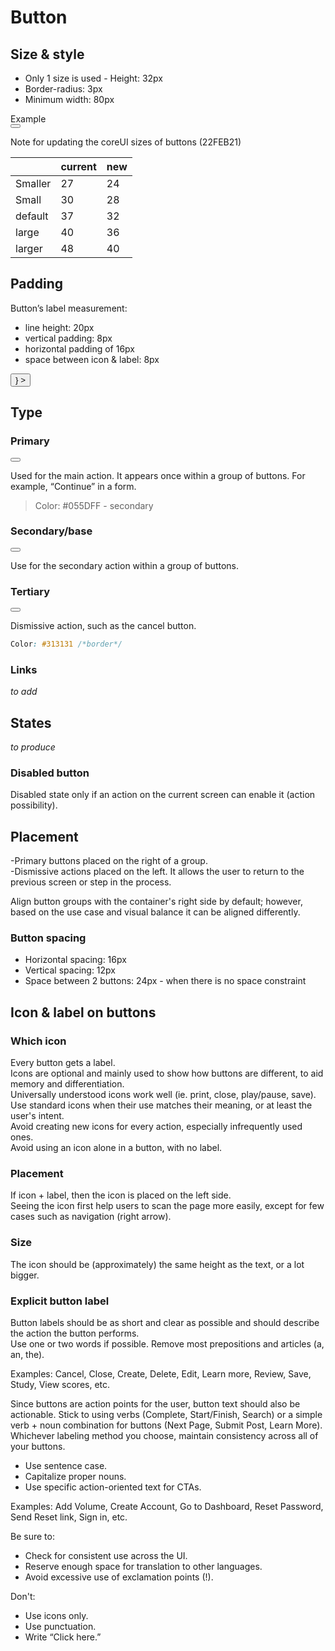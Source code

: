 
<Meta title="Guideline/Button" component={Button} />

# Button


## Size & style

- Only 1 size is used - Height: 32px
- Border-radius: 3px
- Minimum width: 80px

<Story name="size & style">
    <div>Example</div>
        <Button
        variant="base"
        text="text"
        >
        </Button>
</Story>


Note for updating the coreUI sizes of buttons (22FEB21)

|         | current | new |
|---------|---------|-----|
| Smaller |      27 |  24 |
| Small   |      30 |  28 |
| default |      37 |  32 |
| large   |      40 |  36 |
| larger  |      48 |  40 |


## Padding

Button’s label measurement:
- line height: 20px
- vertical padding: 8px
- horizontal padding of 16px
- space between icon & label: 8px

<Story name="icon & label">
    <div>
      <Button
        variant="secondary" 
        text="base"
        icon={<i className="fas fa-star" />} 
      >
      </Button>
    </div>
</Story>


## Type

### Primary

<Story name="Primary">
    <div>
      <Button
        variant="secondary" 
        text="primary"
      >
      </Button>
    </div>
</Story>

Used for the main action. It appears once within a group of buttons. For example, “Continue” in a form.

> Color: #055DFF - secondary

### Secondary/base

<div>
  <Button
    variant="base" 
    text="base"
  >
  </Button>
</div>

Use for the secondary action within a group of buttons. 


### Tertiary
<div>
  <Button
    outlined
    text="base"
  >
  </Button>
</div>

Dismissive action, such as the cancel button.

```css
Color: #313131 /*border*/
```


### Links
*to add*


## States
*to produce*


### Disabled button

Disabled state only if an action on the current screen can enable it (action possibility).

## Placement
-Primary buttons placed on the right of a group.  
-Dismissive actions placed on the left. It allows the user to return to the previous screen or step in the process.  

Align button groups with the container's right side by default; however, based on the use case and visual balance it can be aligned differently.  


### Button spacing  
- Horizontal spacing: 16px  
- Vertical spacing: 12px  
- Space between 2 buttons: 24px - when there is no space constraint

## Icon & label on buttons

### Which icon
Every button gets a label.  
Icons are optional and mainly used to show how buttons are different, to aid memory and differentiation.  
Universally understood icons work well (ie. print, close, play/pause, save).  
Use standard icons when their use matches their meaning, or at least the user's intent.  
Avoid creating new icons for every action, especially infrequently used ones.  
Avoid using an icon alone in a button, with no label.  

### Placement
If icon + label, then the icon is placed on the left side.  
Seeing the icon first help users to scan the page more easily, except for few cases such as navigation (right arrow).

### Size
The icon should be (approximately) the same height as the text, or a lot bigger.  


### Explicit button label
Button labels should be as short and clear as possible and should describe the action the button performs.  
Use one or two words if possible. Remove most prepositions and articles (a, an, the).  

Examples: Cancel, Close, Create, Delete, Edit, Learn more, Review, Save, Study, View scores, etc.

Since buttons are action points for the user, button text should also be actionable. Stick to using verbs (Complete, Start/Finish, Search)  or a simple verb + noun combination for buttons (Next Page, Submit Post, Learn More). Whichever labeling method you choose, maintain consistency across all of your buttons.

- Use sentence case.
- Capitalize proper nouns.
- Use specific action-oriented text for CTAs.

Examples: Add Volume, Create Account, Go to Dashboard, Reset Password, Send Reset link, Sign in, etc.

Be sure to:  
- Check for consistent use across the UI.
- Reserve enough space for translation to other languages.
- Avoid excessive use of exclamation points (!).

Don't:  
- Use icons only.
- Use punctuation.
- Write “Click here.”



